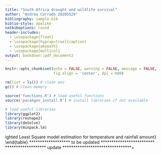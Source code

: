 ```yaml
---
title: "South Africa drought and wildlife survival"
author: "Andrea Corrado 20205529"
bibliography: sample.bib
biblio-style: apalike
natbiboptions: round
header-includes:
  - \usepackage{float}
  - \usepackage[hypcap=true]{caption}
  - \usepackage{amsmath}
  - \usepackage{multicol}
output: bookdown::pdf_document2
---
```


```r
knitr::opts_chunk$set(echo = FALSE, warning = FALSE, message = FALSE,
                      fig.align = 'center', dpi = 600)

rm(list = ls()) # clean env
gc() # clean memory

source('functions.R') # load useful functions  
source('pacakges_install.R') # install libraries if not available

# load useful libraries
library(ggplot2) 
library(reshape2) 
library(deSolve) 
library(minpack.lm)

```


\tableofcontents
\clearpage
\begin{multicols}{2}

\section*{Abstract}










\section{Introduction}

During last decades, interest and awareness about the climate change has steeply increased. The Framework Convention on Climate Change (UNFCCC), has as its ultimate objective the stabilization of greenhouse gas concentrations in the atmosphere at a level that would prevent dangerous anthropogenic interference with the climate system. In order to allow for ecosystems to adapt naturally, such a level should be achieved within a time frame which would allow the development to proceed in a suitable manner. However, the amount of evidences clearly indicates that this is not happening and that human society is contributing significantly to worsen the condition the earth has to suffer \cite{climate_change}. There have been several studies examining and reporting the potential consequences of these phenomenon. For instance, the temperature raising, changes in rainfall amount and greenhouse gases emissions have been of particular interest. Since last century, we have witnessed a increasing frequency in the number and severity of droughts in particular territories such as South Africa \textit{SA}. Due to the fact that area such as \textit{SA} suffer from low economic power, a drought may drive towards dramatic consequences. It can affect either agriculture, for a period that lasts up to 6 months, either hydrological up to 24 months \cite{SA_drought_decades}. 

In literature, we can find several different examples of methods to reduce the impact of droughts on the agriculture field ie. by growing plants restraint to higher temperature or computational model to predict droughts and take actions before drastic events \cite{drought_asgriculture}. However, in this study, we wish to focus our attention on the drought consequences on wildlife population evolution. For instance, different studies have shown as animals mortality grows during periods with the highest temperature within the driest areas \cite{drought_wildlife_mortality_1990}. We will expand this idea to more recent data about waterbirds in South Africa \cite{waterbirds_data}. This data set provides the number of individual for different species and genes in each year within the last 45 years. By doing so, we are able to track the evolution of the species during time and study its relation with the climate phenomenons. However, the data set will not provide the number of new death, new born and the relative causes. It will be our job to build a model which allows us to investigate the relation with other factors. In particular the data we are going to analyse concern the global temperature and rain fall amount \cite{rain_temp_data} from 1901 up to 2020 which would give a foundation to build on the mathematical models of interest.

Having access to this information, our goal is to build a model which relates the climate change to the number of individual for each species and genes and predict how, following the current trend, these would evolve over time and the potential consequences these could drive towards.

In section \ref{sec:techback} we give a brief introduction to the methodology used within this research project. In section \ref{sec:eda} we present the climate data with an exploratory data analysis. In section \ref{sec:climate} we model the climate data and provide prediction on a possible future scenario. In section \ref{sec:population} we model the species count in relation to the climate data. In section \ref{sec:practical_example} we employ the estimated model within a specific specie and provide a practical example. In section \ref{sec:conclusion} we discuss the finding of the project.


\section{Technical Background}
\label{sec:techback}

\subsection{Generalized Lienar Model}

For the purpose of the analysis we conduct within this study,we are going to employ different methodologies. In particular, we will related the temperature data to the rain fall amount. In order to do so, we will employ the Generalized Linear Model \cite{glm_intro} which theory would allow to establish a linear relationship between the quantity of interest (rain) $\mathbf{y}$ and a matrix of covariates $\mathbf{X}$ (temperature) related to each other by a vector of parameters $\mathbf{\beta}$ which values will be determined by the data in input and identified by the \textit{ordinary least square} (OLS) theory. In order to do so, the data matrix $\mathbf{X}$ needs to be of full rank $rank(\mathbf{X}) = p$ so that we will be able to identify its inverse which will be used in the model estimation. This deterministic part will be combined to a stochastic component which models the uncertainty about the random variable realisation and whose distribution $\mathcal{D(\theta)}$ will be pre-identified and super-imposed in the model estimation

$$g(\mathbf{Y})  = \mathbf{X \beta} + \mathbf{\epsilon} $$

where we define a distribution $\mathcal{D}$ of interest on the stochastic term $\epsilon$
$$ \epsilon \sim \mathcal{D}(\theta)$$
and a link function $g(.)$ which is distribution dependent. 

The model will be validate by a set of diagnostic on the residuals $\mathbf{Y} - \mathbf{\hat{Y}}$ which provide meaningful insight on the goodness of fitness.

\subsection{Generalized Additive Model}

The \textit{GLM} \cite{glm_intro} theory is further extended to allow for non-linear relationship between the predictors $\mathbf{X}$ and the response $\mathbf{Y}$ exploiting the \textit{Generalized Additive Model} theory \cite{gam_intro} while maintaining the model linearity in the parameters. Indeed, the non-linearity is allowed only for the input data $\mathbf{X}$ which will be transformed by the usage of a basis function function $f()$ to optimally match the response value. The expression is the following

$$g(\mathbf{Y})  = f(\mathbf{X}) + \mathbf{\epsilon} $$
where we define a distribution $\mathcal{D}$ of interest on the stochastic term $\epsilon$
$$ \epsilon \sim \mathcal{D}(\theta)$$
and a link function $g(.)$ which is distribution dependent. Here, the choice of the function is completely free and up to the researcher. A very common and flexible choice in \textit{GAMs} is to define the function $f(.)$ to be a spline \textit{spline} \cite{spline_intro}, which can be seen a set of connected piecewise polynomial with additional constraints to allow for a more robust and smooth estimation. Different version of this function have been proposed, we will mainly make use of the \textit{natural spline}.


\subsection{Weighted Least Square}

\textit{GLMs} are often estimated making use of \textit{OLS} theory. This can be seen as a particular case where the matrix $\mathbf{W}$ employed in the parameters estimation is equal to the identity matrix $\mathbf{W} = \mathbf{I}$. This is not always the case. In fact, during this study we perform different model estimation and will run into different cases where the model diagnostic shows violations of the  homoskedasticity assumption. Therefore, to remedy to inadequate diagnostics, we will employ \textit{Weighted Least Square} estimation theory \cite{wls_intro}. This approach allows us to iteratively estimate a weight matrix $\mathbf{W}$ to be employed in the model estimation as a measure of the importance for each unit $\mathbf{x}_i\ i = \{1, \dots, N\}$ where $N$ is the total number of observations. The weight definition employed in this study is

$$w_{ii} = \frac{1}{(y_i - \hat{y_i})^2} = \frac{1}{\epsilon_i^2}$$
This definition will allow for different weights in each observations. Those for which the model is unable to represents them in a satisfactory manner will have a large residual, hence a small weight and viceversa. 

\subsection{Local Regression}


\subsection{Mixed Effect models}



\subsection{Ordinary Differential Equation}
To track the evolution of a phenomenon over time, it is natural to think about \textit{Oridnary Differential Equation (ODE)} theory \cite{ode} which allows us to keep track of the change of a quantity in continuous time $$ \frac{d}{dt} x = f(x) $$ given initial condition $f(x, t = 0) = x_0$

\subsection{Levenberg-Marquardt algorithm}
Very often, the function defined within an ODE is characterized by a set of parameters $\mathbf{\beta}$. In empirical studies, we often have access to data realization of a set of covariates and a response variable $\{(y_i, \mathbf{x}_i, )\}_{i=1}^n$. In this context, we want to find the best parameter estimates $\mathbf{\beta}$ so that $y = f(\mathbf{x}, \mathbf{\beta})$ best fits the data of interest.  The \textit{Levenberg-Marquardt} algorithm \cite{lm_algo} is an optimization technique which provides an useful and efficient solution to the problem. In particular, in this context we wish to minimize the objective function which we define as the sum of residuals squared scaled by the estimated variance at each point

$$\chi^2(\beta) = \sum_{i=1}^n \left( \frac{y_i - \hat{y}_i}{\sigma_{y_i}} \right)^2$$
The \textit{LM} algorithm makes smart combination of \textit{Gauss-Newton} and \textit{Gradien Descend} theory. In brief, the method smartly adapt the learning rate $\lambda$ at each iteration $t$ according to the magnitude of the objective function at the previous iteration $t-1$. By doing so, we remedy to the fact that the \textit{GN} needs a starting values close to the true value and we speed up the convergence time. 

\subsection{Sensitivity Analysis}
Mathematical modeling is often subject to very strong assumption which may be difficult to evaluate. In order to provide a robust framework, it is necessary to validate the model under perturbations on the findings. This is why, we will exploit \textit{Local Sensitivity Analysis} theory \cite{lsa_intro} to evaluate the robustness of the estimated models.


















\section{Exploratory Data Analysis}
\label{sec:eda}

\subsection{Rainfall amount}

Within this exploratory data analysis section, we wish to give a short introduction to the data of interest by illustrating some characteristics. The climate data we have available concern the rainfall amount and global temperature.

In the first place, we investigate the rainfall data set. We have access to the information between January 1901 up to December 2020. For simplicity, we decide to consider the annual granularity and inspect the resulting distribution.

\begin{figure}[H]
```r
rain <- read.csv('../data/pr_1901_2020_ZAF.csv') # load rain data
names(rain)[1] <- 'rain' # assign name to data set
rain_mean <- tapply(rain$rain, rain$Year, mean) # compute annual mean
rain_sd <- tapply(rain$rain, rain$Year, sd) # compute annual standard deviation
# collect data in a easy to handle data set
rain <- data.frame(year = as.numeric(names(rain_mean)), rain = rain_mean)

# plot histogram
hist(rain$rain, xlab = 'rainfall amount', main = 'Annual rain distribution', 
     col = 'grey90', border = 'white', breaks = 10)
```
\caption{Yearly rainfall distribution}
\label{fig:esa_rain_hist}
\end{figure}

From figure \ref{fig:esa_rain_hist} we can observe that the data distribution is somewhat bell-shaped. However, we can easily notice that the distribution is also right skewed.  Clearly, due to the nature of phenomenon, the rainfall amount is left bounded by 0, $x \in \mathbb{R}_+$, meaning that we can rarely observe very extreme event such as very heavy precipitation but we cannot observe a negative amount of rainfall. We are able to quantify the amount of skewness by computing the data sample moments ratio known as the \textit{Skewness} index which result to be `r round(e1071::skewness(rain$rain, type = 1), 2)`, agreeing with the histogram depicted.

Afterwards, we investigate the temperature data. As for the rain data set, we have availability of the information from 1901 up to 2020. In figure \ref{fig:esa_temp_hist} we depict the average annual temperature distribution. 

\begin{figure}[H]
```r
temp <- read.csv('../data/tas_1901_2020_ZAF.csv') # load temp data
names(temp)[1] <- 'temp' # assign name to data set
temp_mean <- tapply(temp$temp, temp$Year, mean) # compute average year temp
temp_sd   <- tapply(temp$temp, temp$Year, sd) # compute average year temp
# assign to an handy data set
temp <- data.frame(year = names(temp_mean), temp = temp_mean, temp_sd = temp_sd)
# plot histogram
hist(temp$temp, xlab = 'temperature', main = 'Annual temperature distribution', 
     col = 'grey90', border = 'white', breaks = 10)
```
\label{fig:esa_temp_hist}
\caption{Annual temperature distribution}
\end{figure}

We can clearly observe a considerable right skeweness indicating more extreme events such as sweltering days than very cold days. The phenomenon now takes values in the real domain, $x \in \mathbb{R}$, and present a skewness index of `r round(e1071::skewness(temp$temp, type = 1), 2)`.


Climate change and its related phenomenon is believed not to depend strictly on the annual average value but on its distribution. For instance, we can think to a year which has had the same amount of rainfall as the previous one, but the concentration of the rainfall may assume very different values. We may observe several days with very low precipitation as well as very few days with extreme precipitations. This would result in the same average value \cite{floods_drought_cc}. This is why, in figure \ref{fig:rain_mean_sd} we present the relationship between the two summary statistics, mean and standard deviation, per year. We can clearly see that these are closely and positively related, meaning that for an higher average rainfall amount, we can expect higher variability in the phenomenon, with an estimated correlation of $\hat{\rho}_{sd,mean} = 0.75 $. Therefore, for simplicity of the study, we have decided to use the average values as a proxy measure of the entire rainfall phenomenon. 

\begin{figure}[H]
```r
# rain sd ---------------------------------------------------------------------
plot(rain_mean, rain_sd, xlab = 'rainfall year average', 
     ylab = 'rainfall year standard deviation', col = 'grey60')
legend('topleft', col = 'grey', lty = NA, lwd = NA, bty = 'n', pch = 1,
       legend = paste('sd and mean cor =', round(cor(rain_mean, rain_sd), 2)))
```
\label{fig:rain_mean_sd}
\caption{Rain average and standard deviation relation. The phenomenons present a correlation of $\hat{\rho} = 0.75$}
\end{figure}



On the other hand, this does not happen for the temperature value. In particular, in figure \ref{} can observe how the relation between the average annual temperature (a) and the annual increase (b) seem to be randomly related to the annual standard deviation. Therefore, we will investigate both of them.

\begin{figure}[H]
```r
plot(temp_mean, temp_sd, xlab = 'temperature annual average', 
     ylab ='rainfall year standard deviation', col = 'grey60')
legend('topright', col = 'grey', lty = NA, lwd = NA, bty = 'n', pch = 1,
       legend = paste('sd and mean cor =', round(cor(temp_mean, temp_sd), 2)))

plot(c(0, diff(temp_mean)), temp_sd, xlab = 'temperature annual increment', 
     ylab ='rainfall year standard deviation', col = 'grey60')
legend('topleft', col = 'grey', lty = NA, lwd = NA, bty = 'n', pch = 1,
       legend = paste('sd and mean cor =', round(cor(c(0, diff(temp_mean)), temp_sd), 2)))
```
\label{fig:temp_mean_sd}
\caption{Evolution in time of rainfall average value and rainfall standard deviation with a non parametric with. }
\end{figure}





In order to give track the evolution of the phenomenon over time and to give an idea of the overall trend we make use of non parametric model estimation, meaning that we do not assume anything but a relation between $\mathbf{x}$ and $\mathbf{x}$ governed by a function $f(.)$. The method employed is the locally weighted regression discussed in section \ref{sec:techback} for a certain span $s$.


Therefore, to track the evolution of the phenomenon we fit the model for different values of the span. In particular:

- $100\%$ of the neighbor data to take into account the global context (violet)

- $50\%$ of the neighbor data to allow for a more local structure (blue)

By investigating the results in \ref{fig:esa_rain} we can notice how the global fit to the rain data shows a constant trend up to the 1950 which evolves in a slightly linear decreasing trend onward. On the other hand, the local fit shows a constant trend up to the 1980s which evolves in a steeper decrease for the later year. Nevertheless, both the models suggest an evolution of the amount of rainfall which changes over time.

\begin{figure}[H]
```r
# plot non parametric local regression to the data of interest + graphics parameter

# span value: 1
plot_lowess(rain$year, rain$rain, f = 1, 
            main = 'Average rain fall amount per year', ax = rain$year,
            xlab = 'year', ylab = 'rain fall amount', type = 'l')
legend('topright', legend = c('span 100%'), lty = 1, lwd = 2,
       bty = 'n', col = c('violetred'))

# span value: .5
plot_lowess(rain$year, rain$rain, f = .5, 
            main = 'Average rain fall amount per year', ax = rain$year,
            xlab = 'year', ylab = 'rain fall amount', type = 'l',
            add = 0, fit.col = 'royalblue')

# add legend
legend('topright', legend = c('span  50%'), lty = 1, lwd = 2,
       bty = 'n', col = c('royalblue'))
```
\label{fig:esa_rain}
\caption{Annual rainfall}
\end{figure}



Afterwards, we fit a the same two models for the temperature data. Here the relation with time is much clearer. For instance, we can observe how the global fit shows a linearly increasing trend over time, with constant velocity. On the other hand, the local fit shows an increasing trend with different intensities in different period allowing for non linear relationship. Nevertheless, the overall trend does not change dramatically. Annual temperature has clearly been increasing over the last century.

\begin{figure}[H]
```r
# fit local regression and produce plot of the result


# span 100%
plot_lowess(temp$year, temp$temp, f = 1, ax = temp$year,
            xlab = 'year', ylab = 'temperature', type = 'l',
            main = 'Annual temperature over year')

legend('topleft', legend = c('span  100%'), lty = 1, lwd = 2,
       bty = 'n', col = c('violetred'))

# span 50%
plot_lowess(temp$year, temp$temp, f = .5, ax = temp$year,
            xlab = 'year', ylab = 'temperature', type = 'l',
            add = 0, fit.col = 'blue', main = 'Annual temperature over year')
legend('topleft', legend = c('span  50%'), lty = 1, lwd = 2,
       bty = 'n', col = c('royalblue'))

```
\label{fig:esa_temp}
\caption{Annual average temperature}
\end{figure}


In figure \ref{} we depict what the annual increment is for both span values of $s = \{ 50, 100\}$. In figure n) with span size $s = 100$ we can see a flat trend up to the last half century, and then an increasing trend, indicating more positive values than negative ones. In figure (b) with span size $s = 50$ we can see an initial slightly increasing trend, followed by a fairly negative period during the 50s, followed by a clearly steep increasing trend from the 60s onward.

\begin{figure}[H]
```r

# 100 % span
plot_lowess(temp$year, c(0, diff(temp$temp)), f = 1, ax = temp$year,
            xlab = 'year', ylab = 'temperature', type = 'l',
            main = 'Annual temperature increment')

# add legend
legend('topleft', legend = c('span  100%'), lty = 1, lwd = 2,
       bty = 'n', col = c('violetred'))


# 50 % span
plot_lowess(temp$year, c(0, diff(temp$temp)), f = .5, ax = temp$year,
            xlab = 'year', ylab = 'temperature', type = 'l',
            main = 'Annual temperature increment',
            add = 0, fit.col = 'royalblue')

# add legend
legend('topleft', legend = c('span  50%'), lty = 1, lwd = 2,
       bty = 'n', col = c('royalblue'))


```
\label{fig:esa_rain_diff}
\caption{Annual temperature increment}
\end{figure}

```r
X <- merge(rain, temp, by = 'year') # join data in a dataset by year 
# cor(X)
# xtable::xtable(cor(X), type = 'latex')
```

\begin{table}[H]
\centering
\begin{tabular}{rrrrr}
  \hline
 & year & rain & temp & temp\_sd \\ 
  \hline
year & 1.00 & -0.06 & 0.82 & -0.09 \\ 
  rain & -0.06 & 1.00 & -0.33 & -0.23 \\ 
  temp & 0.82 & -0.33 & 1.00 & -0.08 \\ 
  temp\_sd & -0.09 & -0.23 & -0.08 & 1.00 \\ 
   \hline
\end{tabular}
\caption{limate correlation table}
\end{table}


In order to give an overall idea of the the data we are investigating we would like to present the pairs plot showing each pair combination plus the estimated correlation matrix $\mathbf{R}$ in table \ref{esa:cor_matrix}. As mentioned earlier, in figure \ref{fig:esa_pairs} we can notice the strong relationship between temperature and year $\hat{\rho}_{t,y} =$ `r round(cor(X[,c(1,3)])[2], 2)` and a weaker relationship between rain and year $\hat{\rho}_{r,y} =$ `r round(cor(X[,c(1,2)])[2], 2)` . However, we can see a clear relationship between year and rain $\hat{\rho}_{r,t}=$ `r round(cor(X[,c(2,3)])[2], 2)` which may be worth further investigation. It is also interesting to notice that the temperature standard deviation is negatively related to the rainfall amount $\hat{\rho}_{r,t_{sd}}=$ `r round(cor(X[,c(2,4)])[2], 2)`, meaning that for a year with low average temperature, we can expect higher variation in the average temperature.

\end{multicols}

\begin{figure}[H]
```r
par(mar = rep(0, 4))
pairs(X, col = 'grey60') # shows pairs plot to give an idea of the relationship
# xtable(cor(X), type = "latex") # output table for latex
```
\label{fig:esa_pairs}
\caption{Year, Rain, Temperature scatterplot}
\end{figure}

\begin{multicols}{2}

\section{Climate Modeling}
\label{sec:climate}

We are now going to propose a very simple physical model to describe the temperature behavior. Ascertained that temperature heavily evolves over time, we present a very simple ordinary different equation given the temperature $\tau$ and time $t$

$$ \frac{d}{d t}\ \tau = \gamma\ \tau $$
which posit a linear evolution of the phenomenon over time. We have seen in the previous section that the relation of interest may not be linear. However, we know that non-linear model may perform wiggly in extrapolation context, therefore we will assume, for simplicity, a linear relationship. Moreover, we add initial condition equal to the average temperature values of the first 5 year. The reason behind this choice is that, within this project, we do not have access to older data and during the exploratory data analysis in section ref{sec:eda} we have seen how the phenomenon is highly variable. Therefore, we choose the mean as initial condition
$$f(\tau, t = 0) = \tau_0 =16.8 $$

Given the aforesaid model, we are interested of the values the parameter $\gamma$ might take. In particular, we want to tune it to find the best match to the observed data and we are going to do so exploiting the Levenberg-Marquardt algorithm discussed in section \ref{sec:techback}.


```r
# model temperature in time with gamma parameter
tempchange <- function(t, state, parms) {
  
  with(as.list(c(state,parms)), {
    
    gamma <- as.numeric(parms["gamma"]) # gamma parameter
    dtemp <- gamma * temp  # temperature evolution dxdt = gamma x 
    
    return(list(c(dtemp))) # return object as a list
  })
}

# numerically integrate ODE
t <- X$time <- X$year - min(X$year, na.rm = TRUE) # extract time from t = 0 for ODE
yini <- c(temp = mean(X$temp[1:5])) # assign initial condition as the average of the first 5y
parms <- c(gamma = 1e-3) # give initial guess for the parametrs

# function that calculates residual sum of squares for LM algorithm
ssq_temp <- function(parms){
  
  # inital temperature as 5y average
  cinit <- c(temp = mean(X$temp[1:5]))
  
  # time points for which temperature is reported
  t <- sort( unique( c(seq(0,5,0.1), t ) ))
  
  # solve ODE for a given set of parameters
  out=ode(y=cinit,times=t,func=tempchange,parms=as.list(parms))
  
  # Filter data that contains time points where data is available
  outdf=data.frame(out)
  outdf=outdf[outdf$time %in% X$time,]
  # Evaluate predicted vs experimental residual
  ssqres <- outdf$temp - X$temp
  
  return(ssqres) # return predicted vs experimental residual
}


# fitting LM algorithm to the residual sum of square returned by the function ssq_temp
fitval_temp <- nls.lm(par = parms, fn = ssq_temp)
fit_pe <- fitval_temp$par
se <- summary(fitval_temp)$coefficients[1, 'Std. Error']
parest_temp <- c(fitval_temp$par - qnorm(.975) * se,
                 fitval_temp$par,
                 fitval_temp$par + qnorm(.975) * se)
```
The algorithm applied to the data set of interest returns a point estimate of $\hat{\gamma}=$`r round(parest_temp[2], 8)` and an estimated standard error of $\hat{SE}(\hat{\gamma})=$`r round(se, 8)`, resulting in the $95\%$ confidence interval

\begin{equation}
P(\gamma \in [0.00071764, 0.00081291]) = 0.95
\label{eq:gamma_ci}
\end{equation}

Overall, we can claim that, according to the model of interest, the global temperature increases over time by a factor within the region in (\ref{eq:gamma_ci}). We graphically present the estimated model in figure \ref{fig:temp_ode_evolution}. We can clearly notice how the model may underfit the data. This is due to the fact that we have assumed a linear relationship for robustness in the extrapolation context. 

\begin{figure}[H]
```r
# estimate scenarios with point estimate
out_temp <- ode(y=yini,times=t,func=tempchange,parms=as.list(parest_temp[2]))
out_temp_l <- ode(y=yini,times=t,func=tempchange,parms=as.list(parest_temp[1]))
out_temp_u <- ode(y=yini,times=t,func=tempchange,parms=as.list(parest_temp[3]))

# plot point estimate
ylim <- range(X$temp)
plot(out_temp, ylim = ylim, main = 'Annual temperature ODE evolution',
     xlab = 'year', ylab = 'temperature', lwd = 2, col = 'violetred')
points(X$year - min(X$year), X$temp, col = 'grey70', type = 'l')
polygon(c(out_temp_l[,1], rev(out_temp_u[,1])),
        c(out_temp_l[,2], rev(out_temp_u[,2])), 
        border = NA, col = ggplot2::alpha('red', .1)
)
legend('topleft', col = c('violetred',ggplot2::alpha('red', .1)),
       lty = 1, lwd = c(2, 10), 
       legend = c('ODE estimation', '95% CI'), bty = 'n')
```
\caption{Annual temperature modeled by Ordinary Differential Equation}
\label{fig:temp_ode_evolution}
\end{figure}

We have now available a model which let us understand the evolution of the temperature over time and may lead us to future prediction. In particular, we are interested in what would happen in a 50 years time following the current trend. According to the estimated model and depicted in figure \ref{fig:temp_prediction}, the global temperature may continue to rise up to reaching $19$ Celcius average degree in 50 years time, with a reasonably tight confidence interval.

\begin{figure}[H]
```r
# propose longer data for future prediction
t_long <- 0:170
X <- merge(X, data.frame(time = t_long), all.y = TRUE) # join data with future years
out_temp_long <- ode(y=yini,times=t_long,func=tempchange,parms=as.list(parest_temp))
out_temp_long <- data.frame(out_temp_long)

# predict longer data with lower, upper bound + point estimate
out_temp_lb = ode(y=yini,times=t_long,func=tempchange,parms=as.list(parest_temp[1]))
out_temp_pe = ode(y=yini,times=t_long,func=tempchange,parms=as.list(parest_temp[2]))
out_temp_ub = ode(y=yini,times=t_long,func=tempchange,parms=as.list(parest_temp[3]))
out_temp_par <- merge(merge(out_temp_lb, out_temp_pe, by = 'time'), out_temp_ub, by = 'time')
names(out_temp_par) <- c('time', 'lb', 'pe', 'ub') # assign name to data set 

# subset only out of sample year, those to be predicted
out_temp_par_only <- out_temp_par[out_temp_par$time > max(out_temp[,'time']),]

# plot result
par(mfrow = c(1,1), las = 2)
ylim <- range(out_temp_par[,-1], X$temp, na.rm = TRUE)
plot(t_long, X$temp, type = 'l', ylim = ylim, xaxt = 'n',
     xlab = 'year', ylab = 'temperature', col = 'grey70')
lines(out_temp_par$time, out_temp_par$pe, col = 'red')
polygon(c(out_temp_par_only$time, rev(out_temp_par_only$time)),
        c(out_temp_par_only$lb, rev(out_temp_par_only$ub)),
        col = ggplot2::alpha('red', .2), border = NA)
axis(1, at = X$time, labels = X$time + min(X$year, na.rm = 1), tick = FALSE)
legend('topleft', col = c('violetred',ggplot2::alpha('red', .1)),
       lty = 1, lwd = c(2, 10), 
       legend = c('ODE estimation', '95% CI'), bty = 'n')
```

\caption{50 out of sample years temperature prediction}
\label{fig:temp_prediction}
\end{figure}

A fundamental requisite for a mathematical model is the robustness with respect to its input. Here, the data is empirically observed and the parameter $\gamma$ is estimated from it. The question we want to address is whether we can rely on this parameter and whether the model output would change if the parameters in input changed, ie for small perturbations in the data. In order to tackle this question, a common and reliable choice is local sensitivity analysis discussed in section \ref{sec:techback}. Given the model $$f(\tau) = \gamma\ \tau $$ the method allow us to derive the sensitivity equation as 

\begin{equation}
\begin{split}
\frac{d}{dt} s & = \frac{d}{d\gamma} f\  s + \frac{d}{d \gamma} f  \\
& = \gamma s + \tau
\end{split}
\end{equation}

Therefore, we will need to deal with the system of ordinary differential equation

\begin{equation}
\begin{cases}
\frac{d}{dt}\tau = \gamma \tau \\
\frac{d}{dt}s = \gamma s + \tau 
\end{cases}
\end{equation}

As done previously, we numerically integrate the system of \textit{ODEs} and inspect the result. In particular, we want to investigate what would happen with different values for the input parameter $\gamma$. In this setting, we try to evaluate the model output for values which are 5 time the estimated standard error away from the point estimate $\gamma \pm 5 \times \hat{SE}(\hat{\gamma})$. In figure \ref{fig:temp_sens} we can observe the system output in log-scale. In the first place, plotting the temperature values $\tau$ against time $t$ in log-scale, we do not observe any appreciable difference for such an extreme value of the parameter considered. In the second plot, we depict the sensitivity value $s$ against time $t$ and, as before, we cannot notice any significant difference. This analysis clearly state how the model of interest is robust to fairly small perturbations of the input data. Thus, we can rely its inference.

\begin{figure}[H]
```r
tempsens <- function(t, state, parms) {
  
  with(as.list(c(state,parms)), {
    
    gamma <- as.numeric(parms["gamma"])
    RHS1 <- gamma * temp 
    RHS2 <- gamma * s + temp # derive sensitivity equation
    
    return(list(c(RHS2, RHS2)))
  })
}


# sensitivity: being only one parameter LSA is OK
# very solid estimation up to 50 SE

# increase qs if you want to investigate more extreme scenario
qs <- 5
for(q in qs){
  
  sens <- c(yini, s = 0)
  pe0 <- parest_temp[2]
  pe1 <- pe0 + q * se
  pe2 <- pe0 - q * se
  out_temp_sens1 <- ode(y=sens,times=t,func=tempsens,parms=list(gamma = pe0))
  out_temp_sens2 <- ode(y=sens,times=t,func=tempsens,parms=list(gamma = pe1))
  out_temp_sens3 <- ode(y=sens,times=t,func=tempsens,parms=list(gamma = pe2))
  
  f <- function(x) log(x)
  ylim <- f(range(out_temp_sens1[,2], out_temp_sens2[,2], out_temp_sens3[,2]))
  plot(out_temp_sens1[,1],  f(out_temp_sens1[,2]), type = 'l', xlab = 'time',
       ylab = '', ylim = ylim)
  lines(out_temp_sens2[,1], f(out_temp_sens2[,2]), type = 'l', col = 'red')
  lines(out_temp_sens3[,1], f(out_temp_sens3[,2]), type = 'l', col = 'blue')
  
  ylim <- f(range(out_temp_sens1[,3], out_temp_sens2[,3], out_temp_sens3[,3]) + 1)
  plot(out_temp_sens1[,1],  f(out_temp_sens1[,3]),
       ylab = '', 
       xlab = 'time', type = 'l', ylim = ylim)
  lines(out_temp_sens2[,1], f(out_temp_sens2[,3]), col  = 'red')
  lines(out_temp_sens3[,1], f(out_temp_sens3[,3]), col  = 'blue')
}
```
\caption{Evolution of temperature in time with input parameter $\pm$ 5 $\hat{SE}(\hat{\gamma})$; b) evolution of $\gamma$ parameter in time $\pm$ 5 $\hat{SE}(\hat{\gamma})$}
\label{fig:temp_sens}
\end{figure}

Once ascertained the robustness of the temperature model, we are ready to investigate the relationship between the latter and the rainfall amount. In order to do so, we estimate a linear regression model exploiting the \textit{GLM} theory presented in section \ref{sec:techback}, where we add a non-linear component derived by the spline theory \ref{sec:techback} which allows us to write 
$$\textbf{rain} = f(\mathbf{\tau}) + \mathbf{\epsilon}\ \text{ where } \epsilon \sim N(\mu, \sigma^2)$$

The first trial is not satisfactory as the model presents some deficiency. In particular, from the left plot in figure \ref{fig:res_fit_ols} we can observe the presence of heteroskedasticity, meaning that the variance is not constant over the range of values for the value in input. In order to address the problem, we perform an iterative weighted least square estimation. By doing so, we drastically reduce the parameters estimated standard error, as shown in table \ref{tab:ols_wls_se} and gain a considerable a $29\%$ reduction in the estimated $BIC$ values.



```r
# need to understand how temp evolves
# rain_temp <- merge(rain, temp, by = 'year')
rain_temp <- X[complete.cases(X),]

# linear model
fit_rain <- lm(rain ~ splines::ns(temp, 2), data = rain_temp) # fit model
# fit_rain <- lm(rain ~ splines::ns(temp, 2) + temp_sd, data = rain_temp) # fit model
# BIC(fit_rain)
# summary(fit_rain)

# plot(fitted(fit_rain), residuals(fit_rain), main = 'OLS',
#      xlab = 'fitted', ylab = 'residuals', col = 'grey70')
# legend('topleft', legend = paste('BIC', round(BIC(fit_rain),2)), bty = 'n')

fit_rain_wi <- fit_rain
for(i in 1:5){
  wi <- 1 / residuals(fit_rain_wi)**2
  fit_rain_wi <- lm(rain ~ splines::ns(temp, 2), data = rain_temp, weights = wi)
}
# plot(fitted(fit_rain_wi), residuals(fit_rain_wi), main = 'WLS',
#      xlab = 'fitted', ylab = 'residuals', col = 'grey70')
# legend('topleft', legend = paste('BIC', round(BIC(fit_rain_wi),2)), bty = 'n')

ols_wls_se <-
  cbind(
    summary(fit_rain)$coefficients[,2],
    summary(fit_rain_wi)$coefficients[,2]
)
# xtable::xtable(ols_wls_se, type = 'latex', digits = 8)
```

\begin{table}[H]
\centering
\begin{tabular}{lrr}
  \hline
 & OLS & WLS \\ 
  \hline
$\hat{SE}(\hat{\beta}_0)$ & 1.72897239 & 0.00008380 \\ 
  $\hat{SE}(\hat{\beta}_{1, \tau})$ & 3.65154399 & 0.00015488 \\ 
  $\hat{SE}(\hat{\beta}_{2, \tau})$ & 2.96582256 & 0.00001818 \\ 
   \hline
\end{tabular}
\caption{OLS and WLS parameters estimated standard error}
\label{tab:ols_wls_se}
\end{table}


The model parameters results are summarised in table \ref{tab:wls_model_summary}. Unsurprisingly, from those we can observe how both the estimated spline coefficients have negative sign with very tiny estimated standard error. Therefore, we can appreciate how, up to 8 decimal precision, the returned P-value is $0$, meaning that we reject the null hypothesis $H_0:\ \beta_i = 0$ in favour of the alternative $H_1:\ \beta_i \neq 0$ for $i = \{0, 1, 2\}$. This means that, according to the estimated model, the relation between temperature and rainfall amount is negative. With higher temperature we can expect to observe lower amount of rainfall and vice versa.

\end{multicols}
\begin{table}[H]
\centering
\begin{tabular}{rrrrr}
  \hline\
 & Estimate & Std. Error & t value & Pr($>|t|$) \\ 
  \hline
$\hat{\beta}_0$ & 41.23907927 & 0.00008380 & 492090.20447958 & 0.00000000 \\ 
  $\hat{\beta}_{1, \tau}$ & -7.90378231 & 0.00015488 & -51030.55292079 & 0.00000000 \\ 
  $\hat{\beta}_{2, \tau}$ & -8.53033020 & 0.00001818 & -469180.40392581 & 0.00000000 \\ 
   \hline
\end{tabular}
\caption{Weighted Least Square model estimation for temperature and rainfall amount}
\end{table}
\begin{multicols}{2}


We now need to evaluate the robustness of the model with respect to the parameters in input. As we did previously, we will now try two configuration where we shift the \textit{linear model} parameters estimates by 5 times their standard deviation $\hat{\beta}_i \pm \hat{SE}(\hat{\beta}_i)$. The results are depicted in figure \ref{fig:rain_time_sens_5se}. Here we can notice that, despite of the fact that the different scenarios lead to different intensities, the estimated confidence regions intersect each other, leading to an overall similar trend. Therefore, we can claim that the model is robust with respect to the data and parameters in input and that, considered the worldwide temperature change, the rainfall amount is consequently decreasing over time.


\begin{figure}[H]
```r
# predict rain from temp
pred_type <- 'prediction'
rain_pred_pe <- predict(fit_rain_wi, newdata = data.frame(temp = out_temp_par$pe), interval = pred_type)[,'fit']
rain_pred_lb <- predict(fit_rain_wi, newdata = data.frame(temp = out_temp_par$lb), interval = pred_type)[,'lwr']
rain_pred_ub <- predict(fit_rain_wi, newdata = data.frame(temp = out_temp_par$ub), interval = pred_type)[,'upr']

# sensitivity
# try to impute different values
q <- 5
fit_rain_wi_edit <- fit_rain_wi
fit_rain_wi_edit$coefficients[2] <-  -8.962673 + q *  1.0267
fit_rain_wi_edit$coefficients[3] <-  -8.6207 + q *  0.3338
pred_type <- 'prediction'
rain_pred_pe_e <- predict(fit_rain_wi_edit, newdata = data.frame(temp = out_temp_par$pe), interval = pred_type)[,'fit']
rain_pred_lb_e <- predict(fit_rain_wi_edit, newdata = data.frame(temp = out_temp_par$lb), interval = pred_type)[,'lwr']
rain_pred_ub_e <- predict(fit_rain_wi_edit, newdata = data.frame(temp = out_temp_par$ub), interval = pred_type)[,'upr']

fit_rain_wi_edit$coefficients[2] <-  -8.962673 - q *  1.0267
fit_rain_wi_edit$coefficients[3] <-  -8.6207 - q *  0.3338
pred_type <- 'prediction'
rain_pred_pe_f <- predict(fit_rain_wi_edit, newdata = data.frame(temp = out_temp_par$pe), interval = pred_type)[,'fit']
rain_pred_lb_f <- predict(fit_rain_wi_edit, newdata = data.frame(temp = out_temp_par$lb), interval = pred_type)[,'lwr']
rain_pred_ub_f <- predict(fit_rain_wi_edit, newdata = data.frame(temp = out_temp_par$ub), interval = pred_type)[,'upr']

par(las = 2)
plot(rain_temp$time, rain_temp$rain, type = 'l', xlim = range(out_temp_par$time),
     xaxt = 'n', col = 'grey70', xlab = 'time', ylab = 'rain')
axis(1, at = out_temp_par$time, labels = out_temp_par$time + min(X$year, na.rm = TRUE), tick = FALSE)
title('Rain vs Time')
lines(out_temp_par$time, rain_pred_pe, lwd = 2, col = 'red')
idx <- out_temp_par$time > max(rain_temp$time)
polygon(c(out_temp_par$time[idx], rev(out_temp_par$time[idx])),
        c(rain_pred_lb[idx], rev(rain_pred_ub[idx])),
        border = NA, col = ggplot2::alpha('red', .2))
# other scenario + se
lines(out_temp_par$time, rain_pred_pe_e, lwd = 2, col = 'blue')
polygon(c(out_temp_par$time[idx], rev(out_temp_par$time[idx])),
        c(rain_pred_lb_e[idx], rev(rain_pred_ub_e[idx])),
        border = NA, col = ggplot2::alpha('blue', .1))
# other scenario - se
lines(out_temp_par$time, rain_pred_pe_f, lwd = 2, col = 'green')
polygon(c(out_temp_par$time[idx], rev(out_temp_par$time[idx])),
        c(rain_pred_lb_f[idx], rev(rain_pred_ub_f[idx])),
        border = NA, col = ggplot2::alpha('green', .1))
legend('topright', col = c('red','blue','green'), bty = 'n', lty = 1, lwd = 2,
       legend = c('Estimated pars',
                  paste('est +', round(q, 2), 'SE'),
                  paste('est -', round(q, 2), 'SE')
                  )
)
```
\label{fig:rain_time_sens_5se}
\caption{Evolution of rainfall w.r.t. temperature with input parameter $\pm$ 5 $\hat{SE}(\hat{\gamma})$}
\end{figure}
















\section{Species count Modelling}
\label{sec:population}

In the previous section we have presented the data and respective results on the climate phenomenons including temperature and rainfall information from 1901 up to 2021. In this section, we are going to present the waterbirds species count data over time with the goal to identify the relation between its evolution and the covariates explored earlier. In particular, the data set of interest provide the specie individual count per year from 1975 to 2021. Within this data set we observe monthly variation which, for simplicity and consistency with the climate data, will be averaged over the different years. For different species and genes, we have different number of observation and, as we observe up to 103 species and genes combinations, we decide to keep only those whose numerousness might provide robust result, from $n_i =30$ onward, as per figure \ref{fig:species_barplot}.


\begin{figure}[H]
```r
rm(list = ls()) # clean env
source('functions.R') # load functions  

# laod packages: need to be installed if not available yet
library(ggplot2)
library(gam)
library(reshape2)
library(deSolve)
library(minpack.lm)
library(viridis)
library(xtable)

# --------------------------------------------------------------------------- #
#                            load count data                                  #
# --------------------------------------------------------------------------- #

dat0 <- rbind(
  read.csv("../data/occurrence1.txt", row.names=1),
  read.csv("../data/occurrence2.txt", row.names=1),
  read.csv("../data/occurrence3.txt", row.names=1),
  read.csv("../data/occurrence4.txt", row.names=1)
)


dat <- dat0 # store data

# remove empty species
dat <- dat[ - which(dat$family == ''), ] 

# sanity check on year
dat <- dat[dat$year > 1900,]
years <- cbind( year = min(dat$year) : max(dat$year) )

# create temp dat to compute annual mean data frame
temp <- dat
temp$key <- paste0( dat$year, '_', dat$family, '.', dat$genus)
counts <- tapply(temp$individualCount, temp$key, mean)

# compute data frame
Y <- data.frame(
  year = as.numeric(substr(names(counts), 1, 4)),
  species = unlist(lapply(strsplit(names(counts), '_'), '[[', 2)),
  individualCount = counts
)

# count
Y <- Y[complete.cases(Y) & Y$year > 1900,] # remove NA cases and start from 1975
fams_tab <- table(Y$species)
par(las = 2, mar = c(12, 5, 2, 5))
barplot(fams_tab[order(fams_tab, decreasing = TRUE)], border = NA,
        col = ggplot2::alpha(viridis(length(fams_tab), direction = -1), .4) )
abline(h = 30, col = 'royalblue', lwd = 1, lty = 2)

# subset observation with n > 40
obs_30 <- names(fams_tab[which(fams_tab > 30)])
Y <- Y[Y$species %in% obs_30,]
```
\label{fig:species_barplot}
\caption{Years observation per species}
\end{figure}






Once selected the species of interest, we are interested in the overall trend evolution in time. Beside a descriptive analysis, we provide a non-parametric fit made possible by a local weighted regression to give an idea of the overall trend. As the values variance is appreaciable large, we provide either mean (red line) and median (blue line) value for robust result. Despite  being on different scale, both the results shows similar global trend. The waterbirds individual count has been decreasing over time. This behavior is depicted in figure \ref{fig:species_barplot}. 



\begin{figure}[H]
```r
# create Y_wide such that we will have one species per column 
# and the related individual count per row
Y_wide <- data.frame(
  tidyr::pivot_wider(
    Y,
    names_from = 'species',
    values_from = 'individualCount'
  )
)

# quick viz
# matplot(Y_wide[,1], Y_wide[,-1], type = 'l')
 
# remove extreme observations -----------------------------------------------

# compute stats
Y_mean <- mean(Y$individualCount, na.rm = TRUE)
Y_sd <- sd(Y$individualCount, na.rm = TRUE)

# identify those above the threshold
q <- qnorm(.99) # quantile to look at 
out_idx <-
  which(
    Y$individualCount < (Y_mean  - q * Y_sd) | 
      Y$individualCount > (Y_mean  + q * Y_sd)
  )

# identify species to be removed
species_drop <-
  sort(
    unique(
      Y$species[Y$species %in% unique(Y$species[out_idx])]
      )
    )

# visualize 
Y_wide_col <- which(names(Y_wide) %in% species_drop)
# matplot(Y_wide[,1], Y_wide[,   Y_wide_col], type = 'l')
# matplot(Y_wide[,1], Y_wide[, - Y_wide_col], type = 'l', ylim = c(0, 1300), lwd = .4)

      
# remove 
Y_wide <- Y_wide[ - Y_wide_col]
Y <- Y[ - which(Y$species %in% species_drop),]



# provide a quick visualization ----------------------------------------------

# visulize with mean and median
wide_mean <- apply(Y_wide[,-1], 1, function(x) mean(x, na.rm = TRUE))
wide_median <- apply(Y_wide[,-1], 1, function(x) median(x, na.rm = TRUE))

# compute non par fit
wide_mean_fit <- fitted(loess(wide_mean ~ Y_wide[,1]))
wide_median_fit <- fitted(loess(wide_median ~ Y_wide[,1]))

# viz with median and mean non parametric fit 
par(las = 1, mar = c(2, 5, 0, 5))
layout(matrix(c(1,1,1,1,2,2), ncol = 2, byrow = 1))
matplot(Y_wide[,1], Y_wide[,-1], type = 'l', lwd = .2, lty = 1,
        xlab = 'year', ylab = 'individual count', xaxt = 'n')
lines(Y_wide[,1], wide_mean_fit, lwd = 2, col = 'red')
lines(Y_wide[,1], wide_median_fit, lwd = 2, col = 'blue')
matplot(Y_wide[,1], Y_wide[,-1], type = 'l', lwd = .2, ylim = c(0, 100),
        xlab = 'year', ylab = 'individual count', xaxt = 'n', lty = 1)
lines(Y_wide[,1], wide_mean_fit, lwd = 2, col = 'red')
lines(Y_wide[,1], wide_median_fit, lwd = 2, col = 'blue')
```
\label{fig:species_barplot}
\caption{Yearly individual count per species plus mean and median observation}
\end{figure}


Once ascertained the decreasing trend, the next step is to relate the individual count data to the climate information presented earlier. In the first place, we inspect the response distribution, as shown in figure \ref{fig:counts_hist}. As the data takes value on a discrete and positive set, it is reasonable to assume a \textit{Poisson} distribution of the residuals

$$\epsilon \sim Poi(\lambda)$$

\begin{figure}[H]
```r
# load climate data
X <- read.csv('../data/climate_pred.csv')[,-1]

# combine data ----------------------------------------------------------------

# species count
# pre process data: create Y such that we will have the individual count
# for each species for each year (min #rows required -> 30)
Y <- merge(Y, X, by = 'year', all.x = TRUE) # join data by year
Y <- Y[order(Y$species), ] # sort data by species
Y$individualCount <- round(
  as.numeric(Y$individualCount)
) # cast into num


# inspect individual count distribution: we can try a Pois distr
# par(mfrow = c(1,2))
#hist(Y$individualCount)
barplot(table(Y$individualCount) / nrow(Y), border = NA, col = viridis(600),
        xlab = 'individual count', ylab = 'frequencies')
# hist(Y$individualCount[Y$individualCount < 300], main= 'Count distribution',
#      xlab = 'counts', col = ggplot2::alpha(viridis(15, direction = 1), .4),
#      border = NA, freq = FALSE)
#par(mfrow = c(1,1))
```
\label{fig:counts_hist}
\caption{Distribution for animal counts}
\end{figure}

We now want to estimate a model describing the evolution of the population w.r.t. the climate input feature. In order to do so, we need to employ mixed-effect models, discussed in section \ref{sec:techback}, since its theory allows us to include data from different class, namely their species, and follow them longitudinally taking account for the within correlation. 

The model to be estimated is of the form 
$$ \mathbf{count}_i = \mathbf{\alpha}_i\ \mathbf{Z}_i + f(\mathbf{X}) + \mathbf{\epsilon}$$
where $\epsilon \sim Poi(\lambda)$ and the term $\alpha \sim N(\mu_\alpha, \sigma_\alpha^2)$ indicates a random intercept whose contribution depends on the $\mathbf{Z} \in \mathbb{N}$ matrix which indicates the species belonging

\begin{equation}
z_{ij}= 
\begin{cases}
1 \text{ if observation i is in species j } \\
0 \text{ otherwise }
\end{cases}
\end{equation}

thus varying the intercept of the model according to the species of interest. The function $f()$ employed in the estimation is, as usual, a set of spline which have empirically proven to be optimal for their high flexibility and low computational cost. The related degree has been chosen by making usage of the $BIC$ measure which aims to maximize the likelihood while taking into account a penalization for the number of parameters estimated. The optimal value has empirically shown to be $K= 5$.

As we are including different predictors in the model, in order to get stable results we apply a pre-processing step which standardize the variables to have mean zero and variance one 
$$ Z = \frac{X-\mu}{\sigma} $$


```r
# center data -----------------------------------------------------------------
cyear <- 1998
Y$syear <- Y$year - cyear

# fit model -------------------------------------------------------------------

# # define degree
# Q <- 6
# bics <- rep(NA, Q)
# for(q in 1:Q){
#   q_fit_year <- lme4::glmer(
#     individualCount ~ ns(syear, q) + (1 | species), 
#     family = 'poisson', data = Y
#   )
#   bics[q] <- BIC(q_fit_year)
# }
# # balance between model degree and interpretability
# q <- 4
# cols <- rep('royalblue', Q); cols[q] <- 'red'
# plot(1:Q, bics, type = 'b', col = cols, pch = 20)

# fit model
# fit_year <- lme4::glmer(
#   individualCount ~ ns(syear, q) + (1 | species), 
#   family = 'poisson', data = Y
# )


# what is the effect of year
# t <- sort(unique(Y$syear))
# t_pred <- ns(t, q) %*% as.numeric(coef(fit_year)[[1]][1,-1])
# plot(t, t_pred, type = 'l', main = 'effect of time')

# inspect residuals: we can see some structure not explained by syear
# therefore we will try include further predictors
# plot(fitted(fit_year), residuals(fit_year))

# further pred: preprocessing
m_rain <- mean(Y$rain_obs, na.rm = TRUE)
sd_rain <- sd(Y$rain_obs, na.rm = TRUE)
Y$srain <- (Y$rain_obs - m_rain)/sd_rain

m_temp <- mean(Y$temp_obs, na.rm = TRUE)
sd_temp <- sd(Y$temp_obs, na.rm = TRUE)
Y$stemp <- (Y$temp_obs - m_temp)/sd_temp


# Y$srain <- scale(Y$rain_obs, scale = TRUE)
# Y$stemp <- scale(Y$temp_obs, scale = TRUE)


# check which degree K gives the best performing model balancing for no. of paramters
# Q_temp <- 10
# bics <- rep(NA, Q_temp)
# for(q_temp in 1:Q_temp){
#   q_fit_year_temp <- lme4::glmer(
#     # this model returns the best AIC among those explored
#     individualCount ~ ns(syear, q_temp) * stemp + ns(syear, q_temp) * srain + (1 | species) -
#       syear - stemp,
#     family = 'poisson', data = Y
#   )
#   bics[q_temp] <- BIC(q_fit_year_temp)
# }
# 
# # balance between model degree and interpretability: again 4 may be a good choice
# q_temp <- 4
# cols <- rep('royalblue', Q_temp); cols[q_temp] <- 'red'
# plot(1:Q_temp, bics, type = 'b', col = cols, pch = 20)
# plot(1:Q_temp, c(0,diff(bics)) / bics, type = 'b', col = cols, pch = 20)


q_temp <- 4
fit_year_temp <- lme4::glmer(
  # this model returns the best AIC among those explored
  individualCount ~ ns(syear, q_temp) * stemp + ns(syear, q_temp) * srain + (1 | species), 
  family = 'poisson', data = Y
)

model_res <- summary(fit_year_temp)
# xtable::xtable(model_res$coefficients, type = 'latex')
```


From the model results presented in table \ref{tab:glmer_model_res}, we can observe how the coefficients related to the $year$ marginal term $\hat{\beta}_{i,year}$ are all negative. Moreover, the coefficients related to its interaction terms $\hat{\beta}_{i,year, j}$ are negative as well. On the other hand, we can easily identify positive coefficients for the marginal terms $\hat{\beta}_{temp}$ and $\hat{\beta}_{rain}$. However, their magnitude is relatively small compared to the terms effect they interact with $\hat{\beta}_{i,year, temp}$ and $\hat{\beta}_{i,year, rain}$, therefore, we expect an overall negative effect. 

\end{multicols}

 ******************* to be updated *************************
\begin{table}[H]
\centering
\begin{tabular}{crrrr}
  \hline
 & Estimate & Std. Error & z value & Pr($>$$|$z$|$) \\ 
  \hline
$\hat{\beta}_0$ & 4.21 & 0.30 & 13.89 & 0.00 \\ 
  $\hat{\beta}_{1, year}$ & -2.36 & 0.03 & -71.72 & 0.00 \\ 
  $\hat{\beta}_{2, year}$ & -0.40 & 0.04 & -10.50 & 0.00 \\ 
  $\hat{\beta}_{3, year}$ & -1.17 & 0.08 & -14.77 & 0.00 \\ 
  $\hat{\beta}_{4, year}$ & -2.71 & 0.05 & -56.05 & 0.00 \\ 
  $\hat{\beta}_{temp}$ & 0.75 & 0.04 & 20.37 & 0.00 \\ 
  $\hat{\beta}_{rain}$ & 0.68 & 0.02 & 30.32 & 0.00 \\ 
  $\hat{\beta}_{1, year, temp}$ & -0.08 & 0.04 & -2.17 & 0.03 \\ 
  $\hat{\beta}_{2, year, temp}$ & -1.06 & 0.04 & -24.22 & 0.00 \\ 
  $\hat{\beta}_{3, year, temp}$ & -1.85 & 0.09 & -20.58 & 0.00 \\ 
  $\hat{\beta}_{4, year, temp}$ & 0.08 & 0.04 & 1.95 & 0.05 \\ 
  $\hat{\beta}_{1, year, rain}$ & -0.30 & 0.03 & -11.41 & 0.00 \\ 
  $\hat{\beta}_{2, year, rain}$ & -0.85 & 0.04 & -23.99 & 0.00 \\ 
  $\hat{\beta}_{3, year, rain}$ & -2.00 & 0.06 & -33.35 & 0.00 \\ 
  $\hat{\beta}_{4, year, rain}$ & -0.59 & 0.06 & -10.40 & 0.00 \\ 
   \hline
\end{tabular}
\label{tab:glmer_model_res}
\caption{Mixed effects model of the individual count on the temperature and rainfall data results}
\end{table}

\begin{multicols}{2}


For the model of interest, we have assumed the error distributed as a \textit{Poisson} distribution, therefore, in the fitted vs residuals inspection, we run into a different behavior. In particular, in figure \ref{fig:glmer_res_fitted} we can observe how the majority of the fitted values of very small number close to zero with very few extreme values. Nevertheless, we can still see some structure in the data. For instance, below a 500 values for the fitted values, we can clearly see that the majority of the residuals are below the zero, while fewer are above zero. This diagnostic indicates that the model may be further improved by the inclusion of other predictors which, for this particular study, haven't been included.

\begin{figure}[H]
```r
plot(fitted(fit_year_temp), residuals(fit_year_temp),
     xlab = 'fitted values', ylab = 'residuals', col = 'grey40', lwd = .25)
```
\label{fig:glmer_res_fitted}
\caption{Distribution for animal counts}
\end{figure}




\section{A practical example}

To make easier, the model comprehension, we will now subset the data to one of the species with the highest numerousness and focus the model analysis exclusively on it. In particular, we extract the data about the \textit{Charadriidae} specie. This specie in particular is at high risk \ref{fig:species_count} a), reporting very low number in the last years, as per figure \ref{fig:species_count} b).

\begin{figure}[H]
```r
# --------------------------------------------------------------------------- #
#                     focus on subset for further analysis                    #
# --------------------------------------------------------------------------- #

# species count subset: take the one with most observations
to_sub <- names(
  sort(table(Y[!is.na(Y$individualCount),'species']), decreasing = TRUE)[14]
)
Y1 <- Y[Y$species == to_sub & complete.cases(Y),] # remove NA obs

# Haematopodidae.Haematopus"

pred_lb <- predict(fit_year_temp, se.fit = TRUE, type = 'response',
                   newdata = data.frame(syear = Y1$syear,
                                        stemp = Y1$stemp,
                                        srain = Y1$srain,
                                        species = to_sub)
)
plot(Y1$year, Y1$individualCount)
lines(Y1$year, pred_lb)

# par(mfrow = c(1,1), mar = c(0, 5, 5, 0))
# layout(matrix(c(1,1,1,1,2,2), ncol = 2, byrow = TRUE))
# plot(Y1$year, Y1$individualCount, type = 'l', xlab = '', xaxt = 'n')
# plot(Y1$year, Y1$individualCount, type = 'l', ylim = c(0, 50),
#      xlab = 'year', ylab = 'individual count')
```
\caption{Charadriidae species count a) with focus on last years b)}
\label{fig:species_count}
\end{figure}

To establish the relationship between the predictors and the response, we are going to make use of the \textit{GLM} theory assuming, as we did previously, a \textit{Poisson distribution}
$$ \mathbf{count} = f(\mathbf{X}) + \epsilon\ \text{    where } \epsilon \sim Poi(\lambda)$$
where $f()$ is a set if splines. The model results shown in table \ref{tab:glm_res} tell how some of the parameters are not statistically significant at a $5\%$ level. Nevertheless, they are part of the estimated spline and need to be kept in the other to correctly estimate the model function. In this subset of the data modeled via a \textit{GLM} we can see approximately the same result as per the mixed-effect model. Almost all the coefficient for the marginal term of $year$ and its interactions are estimated to be negative, indicating a decreasing trend over time. The marginal coefficients for rainfall and temperature are positive, but very close to zero and their magnitude will be easily outclassed by their interactions effect which, overall, are statistically significant. 

\end{multicols}

 *******************  update  ********************************+
\begin{table}[H]
\centering
\begin{tabular}{lrrrr}
  \hline
 & Estimate & Std. Error & z value & Pr($>$$|$z$|$) \\ 
  \hline
 $\hat{\beta}_0$ & 5.31 & 0.09 & 60.03 & 0.00 \\ 
  $\hat{\beta}_{1, year}$ & -2.48 & 0.10 & -23.80 & 0.00 \\ 
  $\hat{\beta}_{2, year}$ & -2.71 & 0.19 & -14.36 & 0.00 \\ 
  $\hat{\beta}_{3, year}$ & -0.40 & 0.24 & -1.63 & 0.10 \\ 
  $\hat{\beta}_{4, year}$ & -3.31 & 0.26 & -12.56 & 0.00 \\ 
  $\hat{\beta}_{temp}$ & 0.22 & 0.09 & 2.48 & 0.01 \\ 
  $\hat{\beta}_{rain}$ & 0.42 & 0.06 & 7.40 & 0.00 \\ 
  $\hat{\beta}_{1, year, temp}$ & -0.65 & 0.13 & -5.13 & 0.00 \\ 
  $\hat{\beta}_{2, year, temp}$ & 0.47 & 0.24 & 1.99 & 0.05 \\ 
  $\hat{\beta}_{3, year, temp}$ & -0.04 & 0.26 & -0.14 & 0.89 \\ 
  $\hat{\beta}_{4, year, temp}$ & -0.56 & 0.23 & -2.50 & 0.01 \\ 
  $\hat{\beta}_{1, year, rain}$ & -0.67 & 0.09 & -7.21 & 0.00 \\ 
  $\hat{\beta}_{2, year, rain}$ & -0.01 & 0.19 & -0.07 & 0.95 \\ 
  $\hat{\beta}_{3, year, rain}$ & -0.66 & 0.22 & -2.96 & 0.00 \\ 
  $\hat{\beta}_{4, year, rain}$ & -0.67 & 0.30 & -2.22 & 0.03 \\ 
   \hline
\end{tabular}
\end{table}

\begin{multicols}{2}

Inspecting the model fitted vs residuals \ref{fig:glm_res_fit}, we can observe some structure. In particular, in the left range of the domain, we see some of the fitted values whose residuals are very similar each other, creating a sort of line. Recall that we have already observed this pattern in the mixed-effects model.

\begin{figure}[H]
```r

# check which degree K gives the best performing model balancing for no. of paramters
Q_temp <- 10
bics <- rep(NA, Q_temp)
for(q_temp in 1:Q_temp){
  q_fit_glm <- glm(
    # this model returns the best AIC among those explored
    individualCount ~ ns(syear, q_temp) * stemp + ns(syear, q_temp) * srain,
    family = 'poisson', data = Y1
  )
  bics[q_temp] <- BIC(q_fit_glm)
}

# balance between model degree and interpretability: again 4 may be a good choice
q_temp <- 4
cols <- rep('royalblue', Q_temp); cols[q_temp] <- 'red'
plot(1:Q_temp, bics, type = 'b', col = cols, pch = 20)
plot(1:Q_temp, c(0,diff(bics)) / bics, type = 'b', col = cols, pch = 20)



# fit glm
q_temp <- 3
fit_glm <- glm(
  # individualCount ~ syear + stemp + srain ,
  individualCount ~ ns(syear, q_temp) + stemp + ns(syear, q_temp) + srain,
  data = Y1, family = quasipoisson
  )
# summary(fit_glm)
# xtable::xtable(summary(fit_glm)$coefficients, type = 'latex')
# summary(fit_glm) # approximately same result
plot(fitted(fit_glm), residuals(fit_glm), xlab= 'fitted', ylab = 'residuals')
```
\caption{Fitted vs residuals plot for the GLM model}
\label{fig:glm_res_fit}
\end{figure}




```r
# pre-process X
X$year <- X$time + 1901
X$syear <- X$year - cyear
X$srain_lb <- (X$rain_pred_lb - m_rain) / sd_rain
X$srain_ub <- (X$rain_pred_ub - m_rain) / sd_rain
X$stemp_lb <- (X$temp_pred_lb - m_temp) / sd_temp
X$stemp_ub <- (X$temp_pred_ub - m_temp) / sd_temp
X <- X[X$year >= 1975,]

# predict upper and lower bound
pred_lb <- predict(fit_glm, se.fit = TRUE,
                   newdata = data.frame(syear = X$syear,
                                        stemp = X$stemp_lb,
                                        srain = X$srain_lb)
)
pred_ub <- predict(fit_glm, se.fit = TRUE,
                   newdata = data.frame(syear = X$syear,
                                        stemp = X$stemp_ub,
                                        srain = X$srain_ub)
)
# compute lower and upper bound
pred_lb <- pred_lb$fit - qnorm(.975) * pred_lb$se.fit
pred_ub <- pred_ub$fit + qnorm(.975) * pred_ub$se.fit

# apply g transformation
g_pred_lb <- exp(pred_lb)
g_pred_ub <- exp(pred_ub)


newX <- merge(cbind(year = X$year, g_pred_lb, g_pred_ub), 
              Y1[,c('year','individualCount')], 
              by = 'year',
              all.x = TRUE)

par(mfrow = c(1,1))
ylim <- range(newX$individualCount, na.rm = TRUE)
ylim[1] <- 0
plot(newX$year, newX$individualCount, type = 'l', ylim = ylim)
polygon(c(newX$year, rev(newX$year)), c(newX$g_pred_lb, rev(newX$g_pred_ub)),
        border = NA, col = ggplot2::alpha('red', .2))

# round(newX)
```


\section{Conclusion}
\label{sec:conclusion}

\section{Appendices}











\bibliography{sample.bib} 
\bibliographystyle{ieeetr} 










\end{multicols}

















